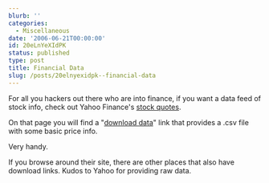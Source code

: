 ```yaml
---
blurb: ''
categories:
  - Miscellaneous
date: '2006-06-21T00:00:00'
id: 20eLnYeXIdPK
status: published
type: post
title: Financial Data
slug: /posts/20elnyexidpk--financial-data
---
```


For all you hackers out there who are into finance, if you want a data feed of stock info, check out Yahoo Finance's [stock quotes](http://finance.yahoo.com/q?s=yhoo). 

On that page you will find a "[download data](http://finance.yahoo.com/d/quotes.csv?s=YHOO&f=sl1d1t1c1ohgv&e=.csv)" link that provides a .csv file with some basic price info. 

Very handy. 

If you browse around their site, there are other places that also have download links. Kudos to Yahoo for providing raw data.

